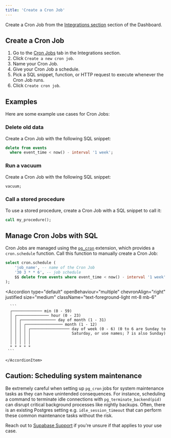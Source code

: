 ```yaml
---
title: 'Create a Cron Job'
---
```


Create a Cron Job from the [Integrations section](/dashboard/project/_/integrations/cron-jobs) section of the Dashboard.

## Create a Cron Job

1. Go to the [Cron Jobs](/dashboard/project/_/integrations/cron-jobs) tab in the Integrations section.
1. Click `Create a new cron job`.
1. Name your Cron Job.
1. Give your Cron Job a schedule.
1. Pick a SQL snippet, function, or HTTP request to execute whenever the Cron Job runs.
1. Click `Create cron job`.

## Examples

Here are some example use cases for Cron Jobs:

### Delete old data

Create a Cron Job with the following SQL snippet:

```sql
delete from events
  where event_time < now() - interval '1 week';
```

### Run a vacuum

Create a Cron Job with the following SQL snippet:

```sql
vacuum;
```

### Call a stored procedure

To use a stored procedure, create a Cron Job with a SQL snippet to call it:

```sql
call my_procedure();
```

## Manage Cron Jobs with SQL

Cron Jobs are managed using the [`pg_cron`](https://github.com/citusdata/pg_cron) extension, which provides a `cron.schedule` function. Call this function to manually create a Cron Job:

```sql
select cron.schedule (
    'job_name', -- name of the Cron Job
    '30 3 * * 6', -- job schedule
    $$ delete from events where event_time < now() - interval '1 week' $$ -- SQL to execute
);
```

<Accordion
  type="default"
  openBehaviour="multiple"
  chevronAlign="right"
  justified
  size="medium"
  className="text-foreground-light mt-8 mb-6"
>
  <div className="border-b mt-3 pb-3">
    <AccordionItem
      header="Cron syntax"
      id="item-1"
    >

      ```
      ┌───────────── min (0 - 59)
      │ ┌────────────── hour (0 - 23)
      │ │ ┌─────────────── day of month (1 - 31)
      │ │ │ ┌──────────────── month (1 - 12)
      │ │ │ │ ┌───────────────── day of week (0 - 6) (0 to 6 are Sunday to
      │ │ │ │ │                  Saturday, or use names; 7 is also Sunday)
      │ │ │ │ │
      │ │ │ │ │
      * * * * *
     ```

    </AccordionItem>

  </div>
</Accordion>

## Caution: Scheduling system maintenance

Be extremely careful when setting up `pg_cron` jobs for system maintenance tasks as they can have unintended consequences. For instance, scheduling a command to terminate idle connections with `pg_terminate_backend(pid)` can disrupt critical background processes like nightly backups. Often, there is an existing Postgres setting e.g. `idle_session_timeout` that can perform these common maintenance tasks without the risk.

Reach out to [Supabase Support](https://supabase.com/support) if you're unsure if that applies to your use case.

